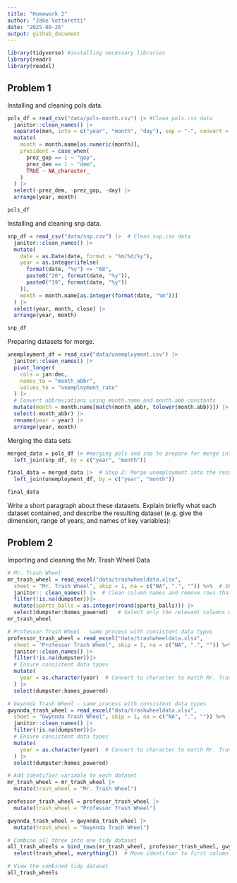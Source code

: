 ```yaml
---
title: "Homework 2"
author: "Jake Vettoretti"
date: "2025-09-26"
output: github_document
---
```


```r
library(tidyverse) #installing necessary libraries
library(readr)
library(readxl)
```

## Problem 1

Installing and cleaning pols data.

```r
pols_df = read_csv("data/pols-month.csv") |> #Clean pols.csv data
  janitor::clean_names() |> 
  separate(mon, into = c("year", "month", "day"), sep = "-", convert = TRUE) |> 
  mutate(
    month = month.name[as.numeric(month)],
    president = case_when(
      prez_gop == 1 ~ "gop",
      prez_dem == 1 ~ "dem",
      TRUE ~ NA_character_
    )
  ) |> 
  select(-prez_dem, -prez_gop, -day) |> 
  arrange(year, month)

pols_df
```

Installing and cleaning snp data.

```r
snp_df = read_csv("data/snp.csv") |>  # Clean snp.csv data
  janitor::clean_names() |>
  mutate(
    date = as.Date(date, format = "%m/%d/%y"),
    year = as.integer(ifelse(
      format(date, "%y") <= "68", 
      paste0("20", format(date, "%y")),
      paste0("19", format(date, "%y"))
    )),
    month = month.name[as.integer(format(date, "%m"))]
  ) |>
  select(year, month, close) |>
  arrange(year, month)

snp_df
```

Preparing datasets for merge.

```r
unemployment_df = read_csv("data/unemployment.csv") |> 
  janitor::clean_names() |> 
  pivot_longer(
    cols = jan:dec,
    names_to = "month_abbr",
    values_to = "unemployment_rate"
  ) |> 
  # Convert abbreviations using month.name and month.abb constants
  mutate(month = month.name[match(month_abbr, tolower(month.abb))]) |> 
  select(-month_abbr) |> 
  rename(year = year) |> 
  arrange(year, month)
```

Merging the data sets

```r
merged_data = pols_df |> #merging pols and snp to prepare for merge into unemployment
  left_join(snp_df, by = c("year", "month"))

final_data = merged_data |>  # Step 2: Merge unemployment into the result  
  left_join(unemployment_df, by = c("year", "month"))

final_data
```

Write a short paragraph about these datasets. Explain briefly what each dataset contained, and describe the resulting dataset (e.g. give the dimension, range of years, and names of key variables):

## Problem 2

Importing and cleaning the Mr. Trash Wheel Data

```r
# Mr. Trash Wheel
mr_trash_wheel = read_excel("data/trashwheeldata.xlsx", 
  sheet = "Mr. Trash Wheel", skip = 1, na = c("NA", ".", "")) %>%  # Skip the first row (metadata/header),
  janitor:: clean_names() |>  # Clean column names and remove rows that don't have dumpster data (NA in dumpster column)
  filter(!is.na(dumpster))|>
  mutate(sports_balls = as.integer(round(sports_balls))) |> 
  select(dumpster:homes_powered)   # Select only the relevant columns with dumpster-specific data
mr_trash_wheel

# Professor Trash Wheel - same process with consistent data types
professor_trash_wheel = read_excel("data/trashwheeldata.xlsx", 
  sheet = "Professor Trash Wheel", skip = 1, na = c("NA", ".", "")) %>%  
  janitor::clean_names() |>  
  filter(!is.na(dumpster))|>
  # Ensure consistent data types
  mutate(
    year = as.character(year)  # Convert to character to match Mr. Trash Wheel
  ) |>
  select(dumpster:homes_powered)

# Gwynnda Trash Wheel - same process with consistent data types
gwynnda_trash_wheel = read_excel("data/trashwheeldata.xlsx", 
  sheet = "Gwynnda Trash Wheel", skip = 1, na = c("NA", ".", "")) %>%  
  janitor::clean_names() |>  
  filter(!is.na(dumpster))|>
  # Ensure consistent data types
  mutate(
    year = as.character(year)  # Convert to character to match Mr. Trash Wheel
  ) |>
  select(dumpster:homes_powered)

# Add identifier variable to each dataset
mr_trash_wheel = mr_trash_wheel |> 
  mutate(trash_wheel = "Mr. Trash Wheel")

professor_trash_wheel = professor_trash_wheel |> 
  mutate(trash_wheel = "Professor Trash Wheel")

gwynnda_trash_wheel = gwynnda_trash_wheel |> 
  mutate(trash_wheel = "Gwynnda Trash Wheel")

# Combine all three into one tidy dataset
all_trash_wheels = bind_rows(mr_trash_wheel, professor_trash_wheel, gwynnda_trash_wheel) |> 
  select(trash_wheel, everything())  # Move identifier to first column

# View the combined tidy dataset
all_trash_wheels
```
